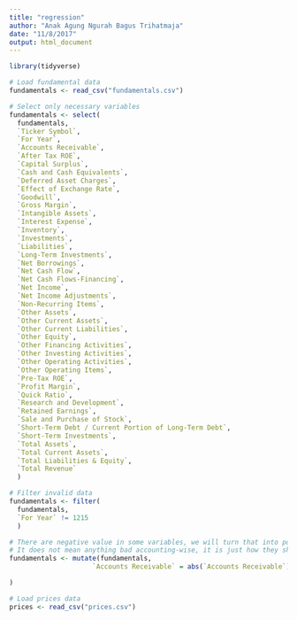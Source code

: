 ```yaml
---
title: "regression"
author: "Anak Agung Ngurah Bagus Trihatmaja"
date: "11/8/2017"
output: html_document
---
```

```r
library(tidyverse)
```

```r


# Load fundamental data
fundamentals <- read_csv("fundamentals.csv")

# Select only necessary variables
fundamentals <- select(
  fundamentals,
  `Ticker Symbol`,
  `For Year`,
  `Accounts Receivable`,
  `After Tax ROE`,
  `Capital Surplus`,
  `Cash and Cash Equivalents`,
  `Deferred Asset Charges`,
  `Effect of Exchange Rate`,
  `Goodwill`,
  `Gross Margin`,
  `Intangible Assets`,
  `Interest Expense`,
  `Inventory`,
  `Investments`,
  `Liabilities`,
  `Long-Term Investments`,
  `Net Borrowings`,
  `Net Cash Flow`,
  `Net Cash Flows-Financing`,
  `Net Income`,
  `Net Income Adjustments`,
  `Non-Recurring Items`,
  `Other Assets`,
  `Other Current Assets`,
  `Other Current Liabilities`,
  `Other Equity`,
  `Other Financing Activities`,
  `Other Investing Activities`,
  `Other Operating Activities`,
  `Other Operating Items`,
  `Pre-Tax ROE`,
  `Profit Margin`,
  `Quick Ratio`,
  `Research and Development`,
  `Retained Earnings`,
  `Sale and Purchase of Stock`,
  `Short-Term Debt / Current Portion of Long-Term Debt`,
  `Short-Term Investments`,
  `Total Assets`,
  `Total Current Assets`,
  `Total Liabilities & Equity`,
  `Total Revenue`
  )

# Filter invalid data
fundamentals <- filter(
  fundamentals,
  `For Year` != 1215
  )

# There are negative value in some variables, we will turn that into positive
# It does not mean anything bad accounting-wise, it is just how they show it
fundamentals <- mutate(fundamentals,
                     `Accounts Receivable` = abs(`Accounts Receivable`)

)

```

```r
# Load prices data
prices <- read_csv("prices.csv")
```

